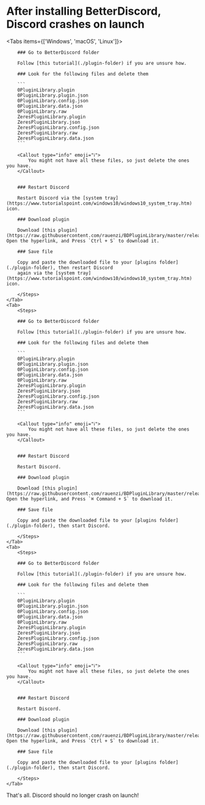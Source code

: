 
# After installing BetterDiscord, Discord crashes on launch

<Tabs items={['Windows', 'macOS', 'Linux']}>
    <Tab>
        <Steps>

        ### Go to BetterDiscord folder

        Follow [this tutorial](./plugin-folder) if you are unsure how.

        ### Look for the following files and delete them

        ```
        0PluginLibrary.plugin
        0PluginLibrary.plugin.json
        0PluginLibrary.config.json
        0PluginLibrary.data.json
        0PluginLibrary.raw
        ZeresPluginLibrary.plugin
        ZeresPluginLibrary.json
        ZeresPluginLibrary.config.json
        ZeresPluginLibrary.raw
        ZeresPluginLibrary.data.json
        ```

        <Callout type="info" emoji="ℹ️">
            You might not have all these files, so just delete the ones you have.
        </Callout>


        ### Restart Discord

        Restart Discord via the [system tray](https://www.tutorialspoint.com/windows10/windows10_system_tray.htm) icon.

        ### Download plugin

        Download [this plugin](https://raw.githubusercontent.com/rauenzi/BDPluginLibrary/master/release/0PluginLibrary.plugin.js). Open the hyperlink, and Press `Ctrl + S` to download it.

        ### Save file

        Copy and paste the downloaded file to your [plugins folder](./plugin-folder), then restart Discord
        again via the [system tray](https://www.tutorialspoint.com/windows10/windows10_system_tray.htm) icon.

        </Steps>
    </Tab>
    <Tab>
        <Steps>

        ### Go to BetterDiscord folder

        Follow [this tutorial](./plugin-folder) if you are unsure how.

        ### Look for the following files and delete them

        ```
        0PluginLibrary.plugin
        0PluginLibrary.plugin.json
        0PluginLibrary.config.json
        0PluginLibrary.data.json
        0PluginLibrary.raw
        ZeresPluginLibrary.plugin
        ZeresPluginLibrary.json
        ZeresPluginLibrary.config.json
        ZeresPluginLibrary.raw
        ZeresPluginLibrary.data.json
        ```

        <Callout type="info" emoji="ℹ️">
            You might not have all these files, so just delete the ones you have.
        </Callout>


        ### Restart Discord

        Restart Discord.

        ### Download plugin

        Download [this plugin](https://raw.githubusercontent.com/rauenzi/BDPluginLibrary/master/release/0PluginLibrary.plugin.js). Open the hyperlink, and Press `⌘ Command + S` to download it.

        ### Save file

        Copy and paste the downloaded file to your [plugins folder](./plugin-folder), then start Discord.

        </Steps>
    </Tab> 
    <Tab>
        <Steps>

        ### Go to BetterDiscord folder

        Follow [this tutorial](./plugin-folder) if you are unsure how.

        ### Look for the following files and delete them

        ```
        0PluginLibrary.plugin
        0PluginLibrary.plugin.json
        0PluginLibrary.config.json
        0PluginLibrary.data.json
        0PluginLibrary.raw
        ZeresPluginLibrary.plugin
        ZeresPluginLibrary.json
        ZeresPluginLibrary.config.json
        ZeresPluginLibrary.raw
        ZeresPluginLibrary.data.json
        ```

        <Callout type="info" emoji="ℹ️">
            You might not have all these files, so just delete the ones you have.
        </Callout>


        ### Restart Discord

        Restart Discord.

        ### Download plugin

        Download [this plugin](https://raw.githubusercontent.com/rauenzi/BDPluginLibrary/master/release/0PluginLibrary.plugin.js). Open the hyperlink, and Press `Ctrl + S` to download it.

        ### Save file

        Copy and paste the downloaded file to your [plugins folder](./plugin-folder), then start Discord.

        </Steps>
    </Tab> 
</Tabs>    
That's all. Discord should no longer crash on launch!
